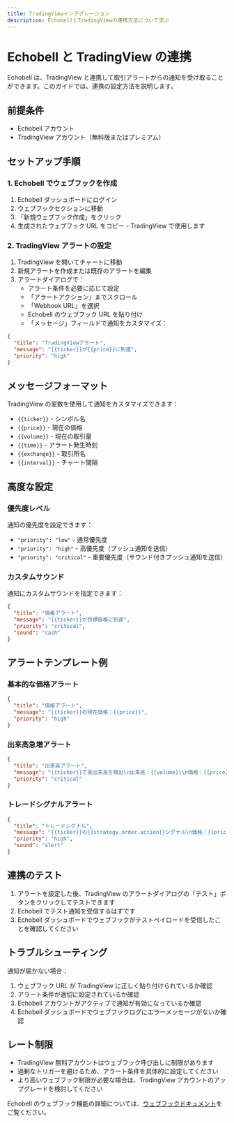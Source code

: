 ```yaml
---
title: TradingViewインテグレーション
description: EchobellとTradingViewの連携方法について学ぶ
---
```


# Echobell と TradingView の連携

Echobell は、TradingView と連携して取引アラートからの通知を受け取ることができます。このガイドでは、連携の設定方法を説明します。

## 前提条件

- Echobell アカウント
- TradingView アカウント（無料版またはプレミアム）

## セットアップ手順

### 1. Echobell でウェブフックを作成

1. Echobell ダッシュボードにログイン
2. ウェブフックセクションに移動
3. 「新規ウェブフック作成」をクリック
4. 生成されたウェブフック URL をコピー - TradingView で使用します

### 2. TradingView アラートの設定

1. TradingView を開いてチャートに移動
2. 新規アラートを作成または既存のアラートを編集
3. アラートダイアログで：
   - アラート条件を必要に応じて設定
   - 「アラートアクション」までスクロール
   - 「Webhook URL」を選択
   - Echobell のウェブフック URL を貼り付け
   - 「メッセージ」フィールドで通知をカスタマイズ：

```json
{
  "title": "TradingViewアラート",
  "message": "{{ticker}}が{{price}}に到達",
  "priority": "high"
}
```

## メッセージフォーマット

TradingView の変数を使用して通知をカスタマイズできます：

- `{{ticker}}` - シンボル名
- `{{price}}` - 現在の価格
- `{{volume}}` - 現在の取引量
- `{{time}}` - アラート発生時刻
- `{{exchange}}` - 取引所名
- `{{interval}}` - チャート間隔

## 高度な設定

### 優先度レベル

通知の優先度を設定できます：

- `"priority": "low"` - 通常優先度
- `"priority": "high"` - 高優先度（プッシュ通知を送信）
- `"priority": "critical"` - 重要優先度（サウンド付きプッシュ通知を送信）

### カスタムサウンド

通知にカスタムサウンドを指定できます：

```json
{
  "title": "価格アラート",
  "message": "{{ticker}}が目標価格に到達",
  "priority": "critical",
  "sound": "cash"
}
```

## アラートテンプレート例

### 基本的な価格アラート

```json
{
  "title": "価格アラート",
  "message": "{{ticker}}の現在価格：{{price}}",
  "priority": "high"
}
```

### 出来高急増アラート

```json
{
  "title": "出来高アラート",
  "message": "{{ticker}}で高出来高を検出\n出来高：{{volume}}\n価格：{{price}}",
  "priority": "critical"
}
```

### トレードシグナルアラート

```json
{
  "title": "トレードシグナル",
  "message": "{{ticker}}の{{strategy.order.action}}シグナル\n価格：{{price}}\n時刻：{{time}}",
  "priority": "high",
  "sound": "alert"
}
```

## 連携のテスト

1. アラートを設定した後、TradingView のアラートダイアログの「テスト」ボタンをクリックしてテストできます
2. Echobell でテスト通知を受信するはずです
3. Echobell ダッシュボードでウェブフックがテストペイロードを受信したことを確認してください

## トラブルシューティング

通知が届かない場合：

1. ウェブフック URL が TradingView に正しく貼り付けられているか確認
2. アラート条件が適切に設定されているか確認
3. Echobell アカウントがアクティブで通知が有効になっているか確認
4. Echobell ダッシュボードでウェブフックログにエラーメッセージがないか確認

## レート制限

- TradingView 無料アカウントはウェブフック呼び出しに制限があります
- 過剰なトリガーを避けるため、アラート条件を具体的に設定してください
- より高いウェブフック制限が必要な場合は、TradingView アカウントのアップグレードを検討してください

Echobell のウェブフック機能の詳細については、[ウェブフックドキュメント](/ja/docs/webhook)をご覧ください。
